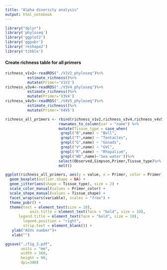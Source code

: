 ---
title: "Alpha diversity analysis"
output: html_notebook
---
```{r}
library("dplyr")
library('phyloseq')
library('ggplot2')
library('ggpubr')
library('reshape2')
library('tibble')

```
#### Create richness table for all primers ####
```{r}
richness_v1v2<-readRDS("./V1V2_phyloseq")%>%
          estimate_richness()%>%
          mutate(Primer='V1V2')
richness_v3v4<-readRDS("./V3V4_phyloseq")%>%
          estimate_richness()%>%
          mutate(Primer='V3V4')
richness_v4v5<-readRDS("./V4V5_phyloseq")%>%
          estimate_richness()%>%
          mutate(Primer='V4V5')

richness_all_primers <- rbind(richness_v1v2,richness_v3v4,richness_v4v5) %>%
                        rownames_to_column(var = "name") %>%
                        mutate(Tissue_type = case_when(
                         grepl("B",name) ~ "Bell",
                         grepl("T",name) ~ "Tentacles",
                         grepl("G",name) ~ "Gonads",
                         grepl("V",name) ~ "GVC",
                         grepl("R",name) ~ "Rhopalium",
                         grepl("WD",name)~'Sea water'))%>%
                        select(Observed,Simpson,Primer,Tissue_type)%>%
                        melt()
```

```{r}
ggplot(richness_all_primers, aes(y = value, x = Primer, color = Primer)) + 
  geom_boxplot(outlier.shape = NA) +
  geom_jitter(aes(shape = Tissue_type), size = 2) +
  scale_color_manual(values = Primer_color) +
  scale_shape_manual(values = Tissue_shape) +
  facet_wrap(vars(variable), scales = "free") +
  theme_pubr() +
  theme(text = element_text(size = 10),
           axis.title = element_text(face = "bold", size = 10),
      legend.title = element_text(face = "bold", size = 10),
        legend.position = "right",
        strip.text = element_blank()) +
   ylab("ASVs number")+
   xlab("")

ggsave("./fig_3.pdf",
       units = "mm", 
       width = 160, 
       height = 90,
       dpi=300)
```
